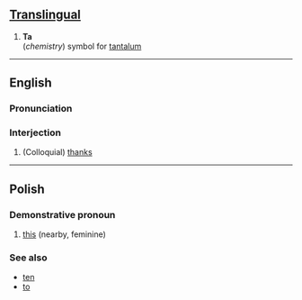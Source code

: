 ==[[Translingual]]==

# '''Ta'''<br>(''chemistry'') symbol for [[tantalum]]

----

==English==
===Pronunciation===
===Interjection===
#(Colloquial) [[thanks]]

----

==Polish==
===Demonstrative pronoun===

#[[this]] (nearby, feminine)

===See also===
* [[ten#Polish|ten]]
* [[to#Polish|to]]
